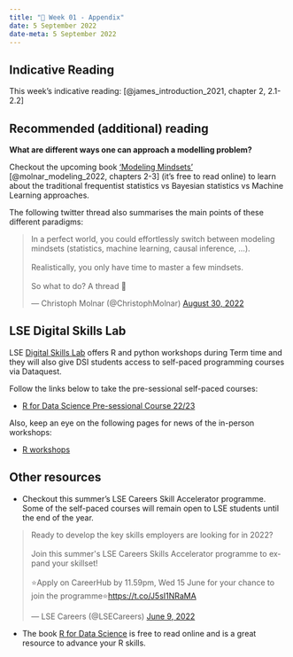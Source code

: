 ---
title: "🔖 Week 01 - Appendix"
date: 5 September 2022
date-meta: 5 September 2022
---

## Indicative Reading

This week's indicative reading: [@james_introduction_2021, chapter 2, 2.1-2.2]

## Recommended (additional) reading

**What are different ways one can approach a modelling problem?**

Checkout the upcoming book ['Modeling Mindsets'](https://book.modeling-mindsets.com/) [@molnar_modeling_2022, chapters 2-3] (it's free to read online) to learn about the traditional frequentist statistics vs Bayesian statistics vs Machine Learning approaches.

The following twitter thread also summarises the main points of these different paradigms:
<blockquote class="twitter-tweet"><p lang="en" dir="ltr">In a perfect world, you could effortlessly switch between modeling mindsets (statistics, machine learning, causal inference, ...).<br><br>Realistically, you only have time to master a few mindsets.<br><br>So what to do? A thread 🧵</p>&mdash; Christoph Molnar (\@ChristophMolnar) <a href="https://twitter.com/ChristophMolnar/status/1564624829009072129?ref_src=twsrc%5Etfw">August 30, 2022</a></blockquote> <script async src="https://platform.twitter.com/widgets.js" charset="utf-8"></script>


## LSE Digital Skills Lab

LSE [Digital Skills Lab](https://info.lse.ac.uk/current-students/digital-skills-lab) offers R and python workshops during Term time and they will also give DSI students access to self-paced programming courses via Dataquest.

Follow the links below to take the pre-sessional self-paced courses: 

- [R for Data Science Pre-sessional Course 22/23](https://moodle.lse.ac.uk/course/view.php?id=8366)

Also, keep an eye on the following pages for news of the in-person workshops:

- [R workshops](https://info.lse.ac.uk/current-students/digital-skills-lab/r)



## Other resources

- Checkout this summer's LSE Careers Skill Accelerator programme. Some of the self-paced courses will remain open to LSE students until the end of the year.

<blockquote class="twitter-tweet"><p lang="en" dir="ltr">Ready to develop the key skills employers are looking for in 2022?<br><br>Join this summer&#39;s LSE Careers Skills Accelerator programme to expand your skillset!<br><br>⭐Apply on CareerHub by 11.59pm, Wed 15 June for your chance to join the programme⭐<a href="https://t.co/J5sI1NRaMA">https://t.co/J5sI1NRaMA</a></p>&mdash; LSE Careers (\@LSECareers) <a href="https://twitter.com/LSECareers/status/1534868470495596545?ref_src=twsrc%5Etfw">June 9, 2022</a></blockquote> <script async src="https://platform.twitter.com/widgets.js" charset="utf-8"></script>

- The book [R for Data Science](https://r4ds.had.co.nz/) is free to read online and is a great resource to advance your R skills. 